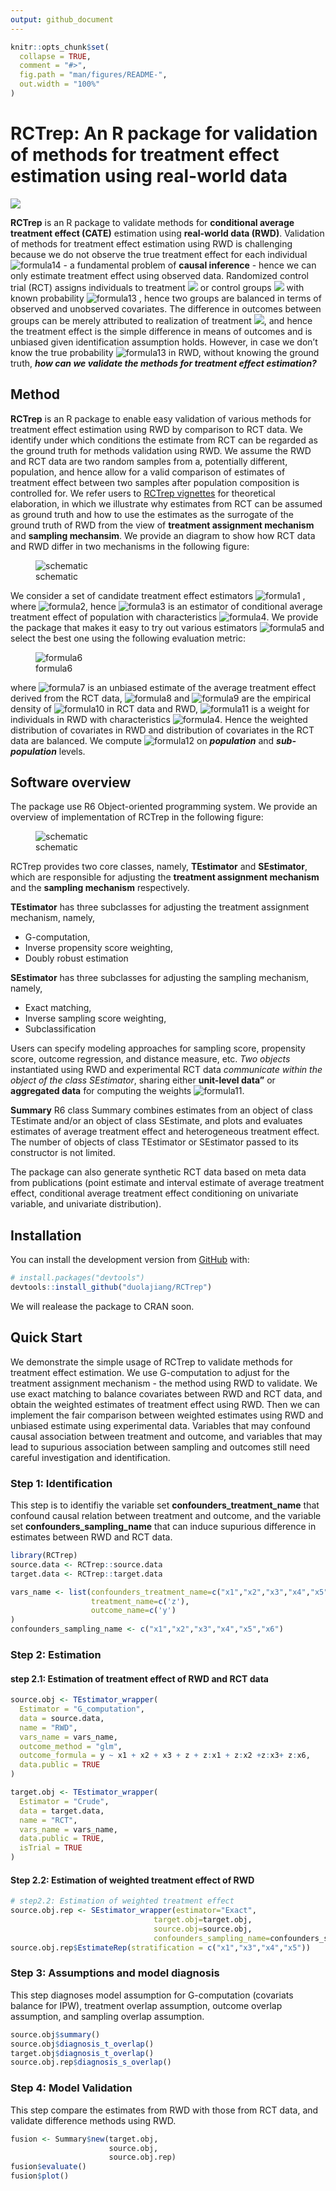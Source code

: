 ```yaml
---
output: github_document
---
```


<!-- README.md is generated from README.Rmd. Please edit that file -->

```r
knitr::opts_chunk$set(
  collapse = TRUE,
  comment = "#>",
  fig.path = "man/figures/README-",
  out.width = "100%"
)
```
# RCTrep: An R package for validation of methods for treatment effect estimation using real-world data

<img src="https://zenodo.org/badge/437073752.svg">

**RCTrep** is an R package to validate methods for **conditional average treatment effect (CATE)** estimation using **real-world data (RWD)**. Validation of methods for treatment effect estimation using RWD is challenging because we do not observe the true treatment effect for each individual ![formula14](man/figures/CodeCogsEqn14.svg) - a fundamental problem of **causal inference** - hence we can only estimate treatment effect using observed data. Randomized control trial (RCT) assigns individuals to treatment <img src="https://latex.codecogs.com/svg.image?Z=1" /> or control groups <img src="https://latex.codecogs.com/svg.image?Z=0"> with known probability ![formula13](man/figures/CodeCogsEqn13.svg)
, hence two groups are balanced in terms of observed and unobserved covariates. The difference in outcomes between groups can be merely attributed to realization of treatment <img src="https://latex.codecogs.com/svg.image?Z">, and hence the treatment effect is the simple difference in means of outcomes and is unbiased given identification assumption holds. However, in case we don't know the true probability ![formula13](man/figures/CodeCogsEqn13.svg) in RWD, without knowing the ground truth, _**how can we validate the methods for treatment effect estimation?**_

## Method
**RCTrep** is an R package to enable easy validation of various methods for treatment effect estimation using RWD by comparison to RCT data. We identify under which conditions the estimate from RCT can be regarded as the ground truth for methods validation using RWD. We assume the RWD and RCT data  are two random samples from a, potentially different, population, and hence allow for a valid comparison of estimates of treatment effect between two samples after population composition is controlled for. We refer users to [RCTrep vignettes][JSS] for theoretical elaboration, in which we illustrate why estimates from RCT can be assumed as ground truth and how to use the estimates as the surrogate of the ground truth of RWD from the view of **treatment assignment mechanism** and **sampling mechansim**. We provide an diagram to show how RCT data and RWD differ in two mechanisms in the following figure:

![schematic](man/figures/DGM_RCT_RWD.png)

We consider a set of candidate treatment effect estimators ![formula1](man/figures/CodeCogsEqn1.svg) , where ![formula2](man/figures/CodeCogsEqn2.svg), hence ![formula3](man/figures/CodeCogsEqn3.svg) is an estimator of conditional average treatment effect of population with characteristics ![formula4](man/figures/CodeCogsEqn4.svg). We provide the package that makes it easy to try out various estimators ![formula5](man/figures/CodeCogsEqn5.svg) and select the best one using the following evaluation metric:

![formula6](man/figures/CodeCogsEqn6.svg)

where ![formula7](man/figures/CodeCogsEqn7.svg) is an unbiased estimate of the average treatment effect derived from the RCT data, ![formula8](man/figures/CodeCogsEqn8.svg) and  ![formula9](man/figures/CodeCogsEqn9.svg) are the empirical density of ![formula10](man/figures/CodeCogsEqn10.svg) in RCT data and RWD, ![formula11](man/figures/CodeCogsEqn11.svg) is a weight for individuals in RWD with characteristics ![formula4](man/figures/CodeCogsEqn4.svg).  Hence the weighted distribution of covariates in RWD and distribution of covariates in the RCT data are balanced. We compute ![formula12](man/figures/CodeCogsEqn12.svg) on _**population**_ and _**sub-population**_ levels. 

## Software overview
The package use R6 Object-oriented programming system. We provide an overview of implementation of RCTrep in the following figure:

![schematic](man/figures/README-structure.png)

RCTrep provides two core classes, namely, **TEstimator** and **SEstimator**, which are responsible for adjusting the **treatment assignment mechanism** and the **sampling mechanism** respectively. 

**TEstimator** has three subclasses for adjusting the treatment assignment mechanism, namely,

* G-computation, 
* Inverse propensity score weighting, 
* Doubly robust estimation 

**SEstimator** has three subclasses for adjusting the sampling mechanism, namely, 

* Exact matching, 
* Inverse sampling score weighting, 
* Subclassification

Users can specify modeling approaches for sampling score, propensity score, outcome regression, and distance measure, etc. _Two objects_ instantiated using RWD and experimental RCT data _communicate within the object of the class SEstimator_, sharing either **unit-level data"** or **aggregated data** for computing the weights ![formula11](man/figures/CodeCogsEqn11.svg). 

**Summary** R6 class Summary combines estimates from an object of class TEstimate and/or an object of class SEstimate, and plots and evaluates estimates of average treatment effect and heterogeneous treatment effect. The number of objects of class TEstimator or SEstimator passed to its constructor is not limited. 

The package can also generate synthetic RCT data based on meta data from publications (point estimate and interval estimate of average treatment effect, conditional average treatment effect conditioning on univariate variable, and univariate distribution). 

## Installation

<!-- You can install the released version of RCTrep from [CRAN](https://CRAN.R-project.org) with: -->

<!-- ``` r -->
<!-- install.packages("RCTrep") -->
<!-- ``` -->

You can install the development version from [GitHub](https://github.com/) with:

``` r
# install.packages("devtools")
devtools::install_github("duolajiang/RCTrep")
```

We will realease the package to CRAN soon. 

## Quick Start
We demonstrate the simple usage of RCTrep to validate methods for treatment effect estimation. We use G-computation to adjust for the treatment assignment mechanism - the method using RWD to validate.  We use exact matching to balance covariates between RWD and RCT data, and obtain the weighted estimates of treatment effect using RWD. Then we can implement the fair comparison between weighted estimates using RWD and unbiased estimate using experimental data. Variables that may confound causal association between treatment and outcome, and variables that may lead to supurious association between sampling and outcomes still need careful investigation and identification. 

### Step 1: Identification
This step is to identifiy the variable set **confounders_treatment_name** that confound causal relation between treatment and outcome, and the variable set **confounders_sampling_name** that can induce supurious difference in estimates between RWD and RCT data. 
```r
library(RCTrep)
source.data <- RCTrep::source.data
target.data <- RCTrep::target.data

vars_name <- list(confounders_treatment_name=c("x1","x2","x3","x4","x5","x6"),
                  treatment_name=c('z'),
                  outcome_name=c('y')
)
confounders_sampling_name <- c("x1","x2","x3","x4","x5","x6")
```

### Step 2: Estimation
#### step 2.1: Estimation of treatment effect of RWD and RCT data
```r
source.obj <- TEstimator_wrapper(
  Estimator = "G_computation",
  data = source.data,
  name = "RWD",
  vars_name = vars_name,
  outcome_method = "glm",
  outcome_formula = y ~ x1 + x2 + x3 + z + z:x1 + z:x2 +z:x3+ z:x6,
  data.public = TRUE
)

target.obj <- TEstimator_wrapper(
  Estimator = "Crude",
  data = target.data,
  name = "RCT",
  vars_name = vars_name,
  data.public = TRUE,
  isTrial = TRUE
)
```

#### Step 2.2: Estimation of weighted treatment effect of RWD
```r
# step2.2: Estimation of weighted treatment effect
source.obj.rep <- SEstimator_wrapper(estimator="Exact",
                                target.obj=target.obj,
                                source.obj=source.obj,
                                confounders_sampling_name=confounders_sampling_name)
source.obj.rep$EstimateRep(stratification = c("x1","x3","x4","x5"))

```

### Step 3: Assumptions and model diagnosis
This step diagnoses model assumption for G-computation (covariats balance for IPW), treatment overlap assumption, outcome overlap assumption, and sampling overlap assumption.
```r
source.obj$summary()
source.obj$diagnosis_t_overlap()
target.obj$diagnosis_t_overlap()
source.obj.rep$diagnosis_s_overlap()
```

### Step 4: Model Validation
This step compare the estimates from RWD with those from RCT data, and validate difference methods using RWD.
```r
fusion <- Summary$new(target.obj,
                      source.obj,
                      source.obj.rep)
fusion$evaluate()
fusion$plot()
```

[JSS]: https://github.com/duolajiang/RCTrep/blob/master/vignettes/RCTrep%20vignettes.pdf "RCTrep: A R package for evaluation of methods for treatment effect estimation using real world data"

